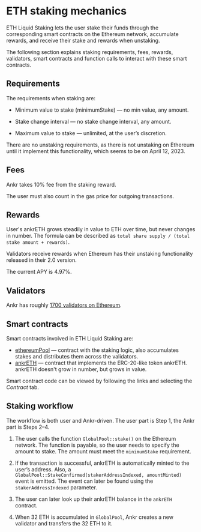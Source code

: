 # ETH staking mechanics

ETH Liquid Staking lets the user stake their funds through the corresponding smart contracts on the Ethereum network, accumulate rewards, and receive their stake and rewards when unstaking.

The following section explains staking requirements, fees, rewards, validators, smart contracts and function calls to interact with these smart contracts.


## Requirements

The requirements when staking are:

* Minimum value to stake (minimumStake) — no min value, any amount.

* Stake change interval — no stake change interval, any amount.

* Maximum value to stake — unlimited, at the user’s discretion. 

There are no unstaking requirements, as there is not unstaking on Ethereum until it implement this functionality, which seems to be on April 12, 2023.


## Fees
Ankr takes 10% fee from the staking reward.

The user must also count in the gas price for outgoing transactions.


## Rewards
User's ankrETH grows steadily in value to ETH over time, but never changes in number. The formula can be described as `total share supply / (total stake amount + rewards)`.

Validators receive rewards when Ethereum has their unstaking functionality released in their 2.0 version.

The current APY is 4.97%.


## Validators
Ankr has roughly [1700 validators on Ethereum](https://beaconcha.in/validators/initiated-deposits?q=0x4069D8A3dE3A72EcA86CA5e0a4B94619085E7362). 


## Smart contracts
Smart contracts involved in ETH Liquid Staking are:
* [ethereumPool](https://etherscan.io/address/0x84db6eE82b7Cf3b47E8F19270abdE5718B936670) — contract with the staking logic, also accumulates stakes and distributes them across the validators.
* [ankrETH](https://etherscan.io/token/0xE95A203B1a91a908F9B9CE46459d101078c2c3cb) — contract that implements the ERC-20-like token ankrETH. ankrETH doesn't grow in number, but grows in value.

Smart contract code can be viewed by following the links and selecting the *Contract* tab.

## Staking workflow

The workflow is both user and Ankr-driven. The user part is Step 1, the Ankr part is Steps 2–4. 

1. The user calls the function `GlobalPool::stake()` on the Ethereum network. The function is payable, so the user needs to specify the amount to stake. The amount must meet the `minimumStake` requirement. 

2. If the transaction is successful, ankrETH is automatically minted to the user’s address. Also, a `GlobalPool::StakeConfirmed(stakerAddressIndexed, amountMinted)` event is emitted. The event can later be found using the `stakerAddressIndexed` parameter.

3. The user can later look up their ankrETH balance in the `ankrETH` contract.

4. When 32 ETH is accumulated in `GlobalPool`, Ankr creates a new validator and transfers the 32 ETH to it.

